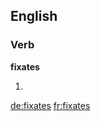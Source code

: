 ==English==

===Verb===
'''fixates'''

# {{third-person singular of|fixate}}

[[de:fixates]]
[[fr:fixates]]